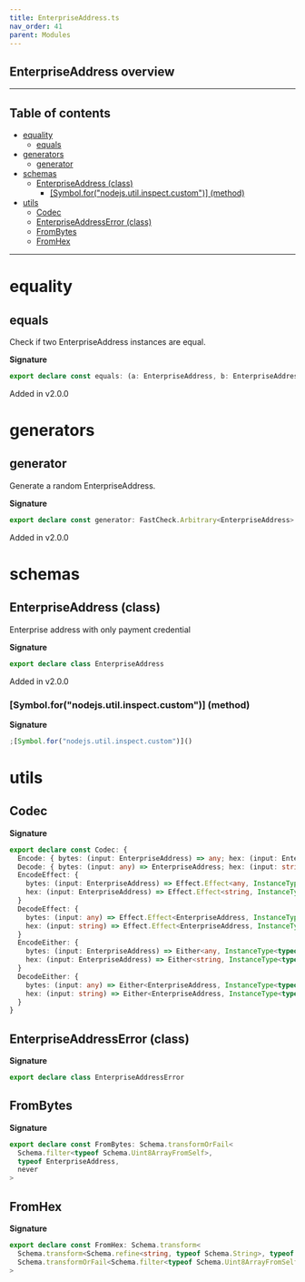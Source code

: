 ```yaml
---
title: EnterpriseAddress.ts
nav_order: 41
parent: Modules
---
```


## EnterpriseAddress overview

---

<h2 className="text-delta">Table of contents</h2>

- [equality](#equality)
  - [equals](#equals)
- [generators](#generators)
  - [generator](#generator)
- [schemas](#schemas)
  - [EnterpriseAddress (class)](#enterpriseaddress-class)
    - [[Symbol.for("nodejs.util.inspect.custom")] (method)](#symbolfornodejsutilinspectcustom-method)
- [utils](#utils)
  - [Codec](#codec)
  - [EnterpriseAddressError (class)](#enterpriseaddresserror-class)
  - [FromBytes](#frombytes)
  - [FromHex](#fromhex)

---

# equality

## equals

Check if two EnterpriseAddress instances are equal.

**Signature**

```ts
export declare const equals: (a: EnterpriseAddress, b: EnterpriseAddress) => boolean
```

Added in v2.0.0

# generators

## generator

Generate a random EnterpriseAddress.

**Signature**

```ts
export declare const generator: FastCheck.Arbitrary<EnterpriseAddress>
```

Added in v2.0.0

# schemas

## EnterpriseAddress (class)

Enterprise address with only payment credential

**Signature**

```ts
export declare class EnterpriseAddress
```

Added in v2.0.0

### [Symbol.for("nodejs.util.inspect.custom")] (method)

**Signature**

```ts
;[Symbol.for("nodejs.util.inspect.custom")]()
```

# utils

## Codec

**Signature**

```ts
export declare const Codec: {
  Encode: { bytes: (input: EnterpriseAddress) => any; hex: (input: EnterpriseAddress) => string }
  Decode: { bytes: (input: any) => EnterpriseAddress; hex: (input: string) => EnterpriseAddress }
  EncodeEffect: {
    bytes: (input: EnterpriseAddress) => Effect.Effect<any, InstanceType<typeof EnterpriseAddressError>>
    hex: (input: EnterpriseAddress) => Effect.Effect<string, InstanceType<typeof EnterpriseAddressError>>
  }
  DecodeEffect: {
    bytes: (input: any) => Effect.Effect<EnterpriseAddress, InstanceType<typeof EnterpriseAddressError>>
    hex: (input: string) => Effect.Effect<EnterpriseAddress, InstanceType<typeof EnterpriseAddressError>>
  }
  EncodeEither: {
    bytes: (input: EnterpriseAddress) => Either<any, InstanceType<typeof EnterpriseAddressError>>
    hex: (input: EnterpriseAddress) => Either<string, InstanceType<typeof EnterpriseAddressError>>
  }
  DecodeEither: {
    bytes: (input: any) => Either<EnterpriseAddress, InstanceType<typeof EnterpriseAddressError>>
    hex: (input: string) => Either<EnterpriseAddress, InstanceType<typeof EnterpriseAddressError>>
  }
}
```

## EnterpriseAddressError (class)

**Signature**

```ts
export declare class EnterpriseAddressError
```

## FromBytes

**Signature**

```ts
export declare const FromBytes: Schema.transformOrFail<
  Schema.filter<typeof Schema.Uint8ArrayFromSelf>,
  typeof EnterpriseAddress,
  never
>
```

## FromHex

**Signature**

```ts
export declare const FromHex: Schema.transform<
  Schema.transform<Schema.refine<string, typeof Schema.String>, typeof Schema.Uint8ArrayFromSelf>,
  Schema.transformOrFail<Schema.filter<typeof Schema.Uint8ArrayFromSelf>, typeof EnterpriseAddress, never>
>
```
